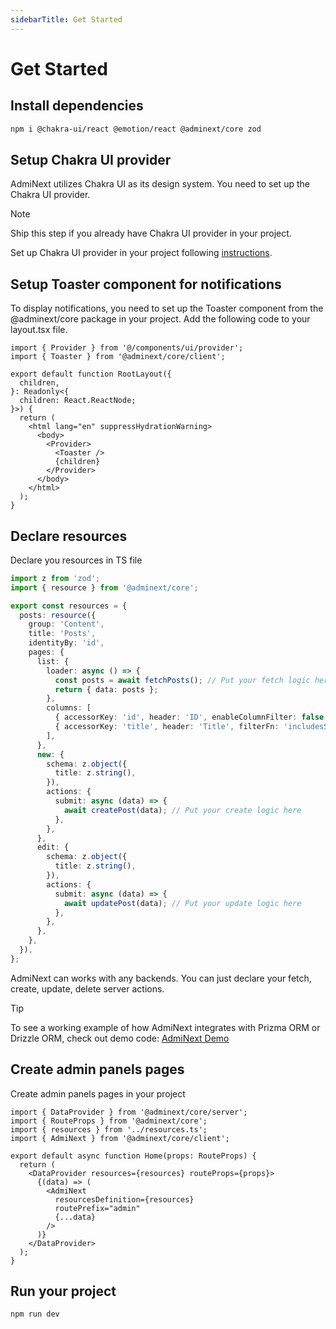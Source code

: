 ```yaml
---
sidebarTitle: Get Started
---
```



# Get Started

<Steps>

## Install dependencies

```sh npm2yarn copy
npm i @chakra-ui/react @emotion/react @adminext/core zod
```

## Setup Chakra UI provider

AdmiNext utilizes Chakra UI as its design system. You need to set up the Chakra UI provider.

> [!NOTE]
>
> Ship this step if you already have Chakra UI provider in your project.

Set up Chakra UI provider in your project following [instructions](https://chakra-ui.com/docs/get-started/frameworks/next-app#setup-provider).

## Setup Toaster component for notifications

To display notifications, you need to set up the Toaster component from the @adminext/core package in your project. Add the following code to your layout.tsx file.

```tsx {2,13} filename="app/layout.tsx" copy
import { Provider } from '@/components/ui/provider';
import { Toaster } from '@adminext/core/client';

export default function RootLayout({
  children,
}: Readonly<{
  children: React.ReactNode;
}>) {
  return (
    <html lang="en" suppressHydrationWarning>
      <body>
        <Provider>
          <Toaster />
          {children}
        </Provider>
      </body>
    </html>
  );
}
```

## Declare resources

Declare you resources in TS file

```typescript filename="app/admin/resources.ts" copy
import z from 'zod';
import { resource } from '@adminext/core';

export const resources = {
  posts: resource({
    group: 'Content',
    title: 'Posts',
    identityBy: 'id',
    pages: {
      list: {
        loader: async () => {
          const posts = await fetchPosts(); // Put your fetch logic here
          return { data: posts };
        },
        columns: [
          { accessorKey: 'id', header: 'ID', enableColumnFilter: false },
          { accessorKey: 'title', header: 'Title', filterFn: 'includesString' },
        ],
      },
      new: {
        schema: z.object({
          title: z.string(),
        }),
        actions: {
          submit: async (data) => {
            await createPost(data); // Put your create logic here
          },
        },
      },
      edit: {
        schema: z.object({
          title: z.string(),
        }),
        actions: {
          submit: async (data) => {
            await updatePost(data); // Put your update logic here
          },
        },
      },
    },
  }),
};
```

AdmiNext can works with any backends. You can just declare your fetch, create, update, delete server actions.

> [!TIP]
>
> To see a working example of how AdmiNext integrates with Prizma ORM or Drizzle ORM, check out demo code:
> [AdmiNext Demo](https://github.com/max-konin/AdmiNext/tree/master/apps/demo)

## Create admin panels pages

Create admin panels pages in your project

```tsx filename="app/admin/[[...resource]]/admin.page.tsx" copy
import { DataProvider } from '@adminext/core/server';
import { RouteProps } from '@adminext/core';
import { resources } from '../resources.ts';
import { AdmiNext } from '@adminext/core/client';

export default async function Home(props: RouteProps) {
  return (
    <DataProvider resources={resources} routeProps={props}>
      {(data) => (
        <AdmiNext
          resourcesDefinition={resources}
          routePrefix="admin"
          {...data}
        />
      )}
    </DataProvider>
  );
}
```

## Run your project

```sh npm2yarn copy
npm run dev
```

</Steps>
